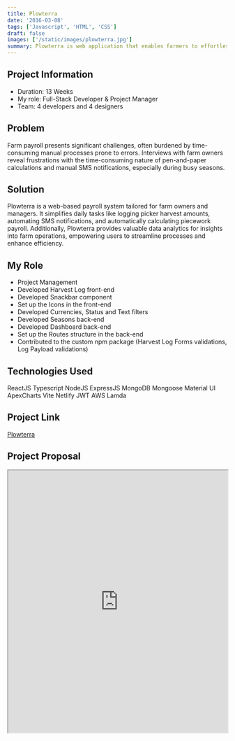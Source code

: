 ```yaml
---
title: Plowterra
date: '2016-03-08'
tags: ['Javascript', 'HTML', 'CSS']
draft: false
images: ['/static/images/plowterra.jpg']
summary: Plowterra is web application that enables farmers to effortlessly record daily harvests and manage payrolls.
---
```



## Project Information

- Duration: 13 Weeks
- My role: Full-Stack Developer & Project Manager
- Team: 4 developers and 4 designers

## Problem

Farm payroll presents significant challenges, often burdened by time-consuming manual processes prone to errors. Interviews with farm owners reveal frustrations with the time-consuming nature of pen-and-paper calculations and manual SMS notifications, especially during busy seasons.

## Solution

Plowterra is a web-based payroll system tailored for farm owners and managers. It simplifies daily tasks like logging picker harvest amounts, automating SMS notifications, and automatically calculating piecework payroll. Additionally, Plowterra provides valuable data analytics for insights into farm operations, empowering users to streamline processes and enhance efficiency.

## My Role

- Project Management
- Developed Harvest Log front-end
- Developed Snackbar component
- Set up the Icons in the front-end
- Developed Currencies, Status and Text filters
- Developed Seasons back-end
- Developed Dashboard back-end
- Set up the Routes structure in the back-end
- Contributed to the custom npm package (Harvest Log Forms validations, Log Payload validations)

## Technologies Used

<Badge variant="outlineLarge">ReactJS</Badge>
<Badge variant="outlineLarge">Typescript</Badge>
<Badge variant="outlineLarge">NodeJS</Badge>
<Badge variant="outlineLarge">ExpressJS</Badge>
<Badge variant="outlineLarge">MongoDB</Badge>
<Badge variant="outlineLarge">Mongoose</Badge>
<Badge variant="outlineLarge">Material UI</Badge>
<Badge variant="outlineLarge">ApexCharts</Badge>
<Badge variant="outlineLarge">Vite</Badge>
<Badge variant="outlineLarge">Netlify</Badge>
<Badge variant="outlineLarge">JWT</Badge>
<Badge variant="outlineLarge">AWS Lamda</Badge>

## Project Link

[Plowterra](https://langaravoyagers.github.io/PlowterraLanding/)

## Project Proposal

<iframe
  src="https://drive.google.com/file/d/1xhP9TqGXZ9zifmc_jXtNvbAchStX-XKO/preview"
  width="100%"
  height="600"
  allow="autoplay"
></iframe>
